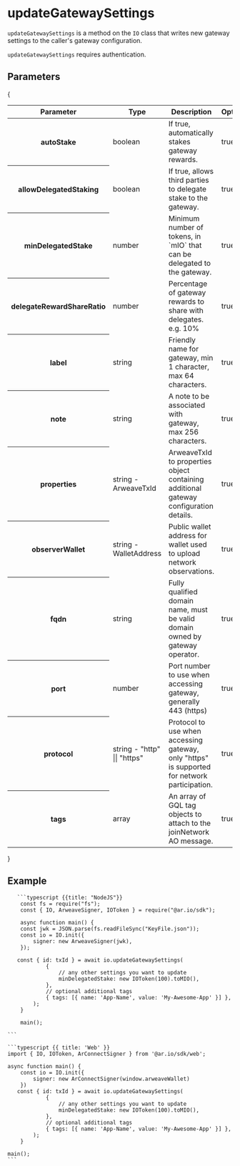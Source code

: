 
# updateGatewaySettings

`updateGatewaySettings` is a method on the `IO` class that writes new gateway settings to the caller's gateway configuration.

`updateGatewaySettings` requires authentication.

## Parameters

{

<div style={{ textAlign: 'center' }}>
  <table className="inline-table">
    <thead>
      <tr>
        <th>Parameter</th>
        <th>Type</th>
        <th>Description</th>
        <th>Optional</th>
      </tr>
    </thead>
    <tbody>
      <tr>
        <th>autoStake</th>
        <td>boolean</td>
        <td>If true, automatically stakes gateway rewards.</td>
        <td>true</td>
      </tr>
      <tr>
        <th>allowDelegatedStaking</th>
        <td>boolean</td>
        <td>If true, allows third parties to delegate stake to the gateway.</td>
        <td>true</td>
      </tr>
      <tr>
        <th>minDelegatedStake</th>
        <td>number</td>
        <td>
          Minimum number of tokens, in `mIO` that can be delegated to the
          gateway.
        </td>
        <td>true</td>
      </tr>
      <tr>
        <th>delegateRewardShareRatio</th>
        <td>number</td>
        <td>Percentage of gateway rewards to share with delegates. e.g. 10%</td>
        <td>true</td>
      </tr>
      <tr>
        <th>label</th>
        <td>string</td>
        <td>Friendly name for gateway, min 1 character, max 64 characters.</td>
        <td>true</td>
      </tr>
      <tr>
        <th>note</th>
        <td>string</td>
        <td>A note to be associated with gateway, max 256 characters.</td>
        <td>true</td>
      </tr>
      <tr>
        <th>properties</th>
        <td>string - ArweaveTxId</td>
        <td>
          ArweaveTxId to properties object containing additional gateway
          configuration details.
        </td>
        <td>true</td>
      </tr>
      <tr>
        <th>observerWallet</th>
        <td>string - WalletAddress</td>
        <td>
          Public wallet address for wallet used to upload network observations.
        </td>
        <td>true</td>
      </tr>
      <tr>
        <th>fqdn</th>
        <td>string</td>
        <td>
          Fully qualified domain name, must be valid domain owned by gateway
          operator.
        </td>
        <td>true</td>
      </tr>
      <tr>
        <th>port</th>
        <td>number</td>
        <td>
          Port number to use when accessing gateway, generally 443 (https)
        </td>
        <td>true</td>
      </tr>
      <tr>
        <th>protocol</th>
        <td>string - "http" || "https"</td>
        <td>
          Protocol to use when accessing gateway, only "https" is supported for
          network participation.
        </td>
        <td>true</td>
      </tr>
      <tr>
        <th>tags</th>
        <td>array</td>
        <td>
          An array of GQL tag objects to attach to the joinNetwork AO message.
        </td>
        <td>true</td>
      </tr>
    </tbody>
  </table>
</div>
}

## Example

<CodeGroup title="updateGatewaySettings">

       ```typescript {{title: "NodeJS"}}
        const fs = require("fs");
        const { IO, ArweaveSigner, IOToken } = require("@ar.io/sdk");

        async function main() {
        const jwk = JSON.parse(fs.readFileSync("KeyFile.json"));
        const io = IO.init({
            signer: new ArweaveSigner(jwk),
        });

       const { id: txId } = await io.updateGatewaySettings(
                {
                    // any other settings you want to update
                    minDelegatedStake: new IOToken(100).toMIO(),
                },
                // optional additional tags
                { tags: [{ name: 'App-Name', value: 'My-Awesome-App' }] },
            );
        }

        main();

    ```

    ```typescript {{ title: 'Web' }}
    import { IO, IOToken, ArConnectSigner } from '@ar.io/sdk/web';

    async function main() {
        const io = IO.init({
            signer: new ArConnectSigner(window.arweaveWallet)
        })
       const { id: txId } = await io.updateGatewaySettings(
                {
                    // any other settings you want to update
                    minDelegatedStake: new IOToken(100).toMIO(),
                },
                // optional additional tags
                { tags: [{ name: 'App-Name', value: 'My-Awesome-App' }] },
            );
        }

    main();
    ```

</CodeGroup>
